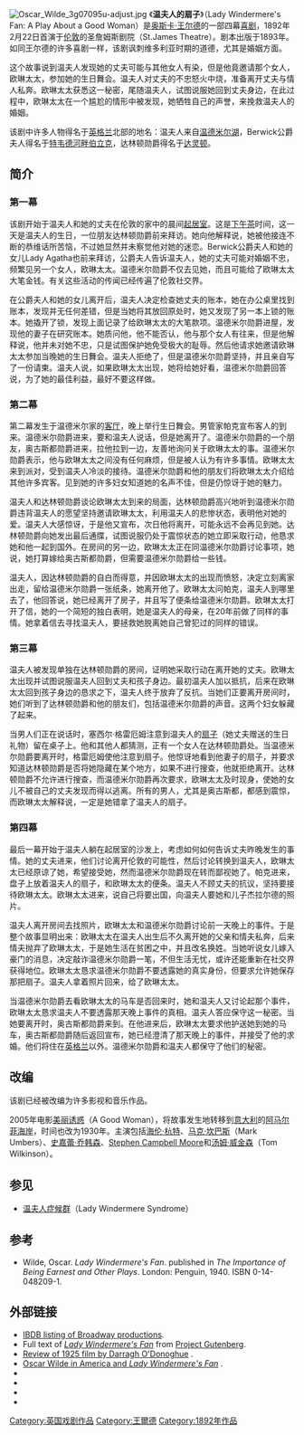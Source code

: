 {{no footnotes|time=2014-05-04T14:24:01+00:00}}
[[Image:Oscar_Wilde_3g07095u-adjust.jpg|thumb]]
《'''温夫人的扇子'''》（Lady Windermere's Fan: A Play About a Good Woman）是[[奥斯卡·王尔德|奥斯卡·王尔德]]的一部四幕[[喜剧|喜剧]]，1892年2月22日首演于[[伦敦|伦敦]]的圣詹姆斯剧院（St.James Theatre）。剧本出版于1893年。如同王尔德的许多喜剧一样，该剧讽刺维多利亚时期的道德，尤其是婚姻方面。

这个故事说到温夫人发现她的丈夫可能与其他女人有染，但是他竟邀请那个女人，欧琳太太，参加她的生日舞会。温夫人对丈夫的不忠怒火中烧，准备离开丈夫与情人私奔。欧琳太太获悉这一秘密，尾随温夫人，试图说服她回到丈夫身边，在此过程中，欧琳太太在一个尴尬的情形中被发现，她牺牲自己的声誉，来挽救温夫人的婚姻。

该剧中许多人物得名于[[英格兰|英格兰]]北部的地名：温夫人来自[[温德米尔湖|温德米尔湖]]，Berwick公爵夫人得名于[[特韦德河畔伯立克|特韦德河畔伯立克]]，达林顿勋爵得名于[[达灵顿|达灵顿]]。

==简介==
===第一幕===
该剧开始于温夫人和她的丈夫在伦敦的家中的晨间[[起居室|起居室]]。这是[[下午茶|下午茶]]时间，这一天是温夫人的生日，一位朋友达林顿勋爵前来拜访。她向他解释说，她被他接连不断的恭维话所苦恼，不过她显然并未察觉他对她的迷恋。Berwick公爵夫人和她的女儿Lady Agatha也前来拜访，公爵夫人告诉温夫人，她的丈夫可能对婚姻不忠，频繁见另一个女人，欧琳太太。温德米尔勋爵不仅去见她，而且可能给了欧琳太太大笔金钱。有关这些活动的传闻已经传遍了伦敦社交界。

在公爵夫人和她的女儿离开后，温夫人决定检查她丈夫的账本，她在办公桌里找到账本，发现并无任何差错，但是当她将其放回原处时，她又发现了另一本上锁的账本。她撬开了锁，发现上面记录了给欧琳太太的大笔款项。温德米尔勋爵进屋，发现他的妻子在研究账本。她质问他，他不能否认，他与那个女人有往来，但是他解释说，他并未对她不忠，只是试图保护她免受极大的耻辱。然后他请求她邀请欧琳太太参加当晚她的生日舞会。温夫人拒绝了，但是温德米尔勋爵坚持，并且亲自写了一份请柬。温夫人说，如果欧琳太太出现，她将给她好看，温德米尔勋爵回答说，为了她的最佳利益，最好不要这样做。

===第二幕===
第二幕发生于温德米尔家的[[客厅|客厅]]，晚上举行生日舞会。男管家帕克宣布客人的到来。温德米尔勋爵进来，要和温夫人说话，但是她离开了。温德米尔勋爵的一个朋友，奥古斯都勋爵进来，拉他拉到一边，友善地询问关于欧琳太太的事。温德米尔勋爵表示，他与欧琳太太之间没有任何麻烦，但是被人认为有许多事情。欧琳太太来到派对，受到温夫人冷淡的接待。温德米尔勋爵和他的朋友们将欧琳太太介绍给其他许多宾客。见到她的许多妇女知道她的名声不佳，但是仍惊讶于她的魅力。

温夫人和达林顿勋爵谈论欧琳太太到来的局面，达林顿勋爵高兴地听到温德米尔勋爵违背温夫人的愿望坚持邀请欧琳太太，利用温夫人的悲惨状态，表明他对她的爱。温夫人大感惊讶，于是他又宣布，次日他将离开，可能永远不会再见到她。达林顿勋爵向她发出最后通牒，试图说服仍处于震惊状态的她立即采取行动，他恳求她和他一起到国外。在房间的另一边，欧琳太太正在同温德米尔勋爵讨论事项，她说，她打算嫁给奥古斯都勋爵，但需要温德米尔勋爵给一些钱。

温夫人，因达林顿勋爵的自白而得意，并因欧琳太太的出现而愤怒，决定立刻离家出走，留给温德米尔勋爵一张纸条，她离开他了。欧琳太太问帕克，温夫人到哪里去了，他回答说，她已经离开了房子，并且写了便条给温德米尔勋爵。欧琳太太打开了信，她的一个简短的独白表明，她是温夫人的母亲，在20年前做了同样的事情。她拿着信去寻找温夫人，要拯救她脱离她自己曾犯过的同样的错误。

===第三幕===
温夫人被发现单独在达林顿勋爵的房间，证明她采取行动在离开她的丈夫。欧琳太太出现并试图说服温夫人回到丈夫和孩子身边。最初温夫人加以抵抗，后来在欧琳太太回到孩子身边的恳求之下，温夫人终于放弃了反抗。当她们正要离开房间时，她们听到了达林顿勋爵和他的朋友们，包括温德米尔勋爵的声音。这两个妇女躲藏了起来。

当男人们正在说话时，塞西尔·格雷厄姆注意到温夫人的[[扇子|扇子]]（她丈夫赠送的生日礼物）留在桌子上。他和其他人都猜测，正有一个女人在达林顿勋爵处。当温德米尔勋爵要离开时，格雷厄姆使他注意到扇子。他惊讶地看到他妻子的扇子，并要求知道达林顿勋爵是否将她隐藏在某个地方，如果不进行搜查，他就拒绝离开。达林顿勋爵不允许进行搜查，而温德米尔勋爵再次要求，欧琳太太及时现身，使她的女儿不被自己的丈夫发现而得以逃离。所有的男人，尤其是奥古斯都，都感到震惊，而欧琳太太解释说，一定是她错拿了温夫人的扇子。

===第四幕===
最后一幕开始于温夫人躺在起居室的沙发上，考虑如何如何告诉丈夫昨晚发生的事情。她的丈夫进来，他们讨论离开伦敦的可能性，然后讨论转换到温夫人，欧琳太太已经原谅了她，希望接受她，然而温德米尔勋爵现在转而鄙视她了。帕克进来，盘子上放着温夫人的扇子，和欧琳太太的便条。温夫人不顾丈夫的抗议，坚持要接待欧琳太太。欧琳太太进来，说自己将要出国，向温夫人要她和儿子杰拉尔德的照片。 

温夫人离开房间去找照片，欧琳太太和温德米尔勋爵讨论前一天晚上的事件。于是整个故事显明出来：欧琳太太在温夫人出生后不久离开她的父亲和情夫私奔，后来情夫抛弃了欧琳太太，于是她生活在贫困之中，并且改名换姓。当她听说女儿嫁入豪门的消息，决定敲诈温德米尔勋爵一笔，不但生活无忧，或许还能重新在社交界获得地位。欧琳太太恳求温德米尔勋爵不要透露她的真实身份，但要求允许她保存那把扇子。温夫人拿着照片回来，给了欧琳太太。

当温德米尔勋爵去看欧琳太太的马车是否回来时，她和温夫人又讨论起那个事件，欧琳太太恳求温夫人不要透露那天晚上事件的真相。温夫人答应保守这一秘密。当她要离开时，奥古斯都勋爵来到。在他进来后，欧琳太太要求他护送她到她的马车，奥古斯都勋爵随后返回宣布，她已经澄清了那天晚上的事件，并接受了他的求婚。他们将住在[[英格兰|英格兰]]以外。温德米尔勋爵和温夫人都保守了他们的秘密。

==改编==
该剧已经被改编为许多影视和音乐作品。  

<!-- 影片包括1925年的[[无声电影|无声电影]], which stars [[Ronald_Colman|Ronald Colman]], [[May_McAvoy|May McAvoy]], [[Bert_Lytell|Bert Lytell]], [[Irene_Rich|Irene Rich]]和[[Edward_Martindel|Edward Martindel]].  It was adapted by [[Julien_Josephson|Julien Josephson]] and directed by [[Ernst_Lubitsch|Ernst Lubitsch]]。In 1949, [[Otto_Preminger|Otto Preminger]] directed an adaptation entitled ''[[The_Fan_(1949_film)|The Fan]]'' starring [[Jeanne_Crain|Jeanne Crain]], [[Madeleine_Carroll|Madeleine Carroll]]和[[George_Sanders|George Sanders]]。-->2005年电影[[美丽诱惑|美丽诱惑]]（A Good Woman），将故事发生地转移到[[意大利|意大利]]的[[阿马尔菲海岸|阿马尔菲海岸]]，时间也改为1930年。主演包括[[海伦·杭特|海伦·杭特]]、[[马克·坎巴斯|马克·坎巴斯]]（Mark Umbers）、[[史嘉蕾·乔韩森|史嘉蕾·乔韩森]]、[[Stephen_Campbell_Moore|Stephen Campbell Moore]]和[[汤姆·威金森|汤姆·威金森]]（Tom Wilkinson）。  
<!-- [[BBC|BBC]]制作了一个电视版本，在1985年播出，领衔主演[[Helena_Little|Helena Little]], [[Tim_Woodward|Tim Woodward]], [[Stephanie_Turner|Stephanie Turner]]和[[Kenneth_Cranham|Kenneth Cranham]].  It is available on [[DVD|DVD]]是《王尔德作品集》的一部分。-->
<!-- 该剧的[[音乐剧|音乐剧]]版本 was created by [[Noel_Coward|Noel Coward]] in 1954 under the title ''[[After_the_Ball_(musical)|After the Ball]]''. -->
==参见==
*[[温夫人症候群|温夫人症候群]]（Lady Windermere Syndrome）

==参考==
*Wilde, Oscar. ''Lady Windermere's Fan''. published in ''The Importance of Being Earnest and Other Plays''. London: Penguin, 1940. ISBN 0-14-048209-1.

==外部链接==
*[https://web.archive.org/web/20070302143607/http://www.ibdb.com/show.asp?ID=5203 IBDB listing of Broadway productions].
* Full text of ''[http://www.gutenberg.net/etext/790 Lady Windermere's Fan] {{Wayback|url=http://www.gutenberg.net/etext/790 |date=20041014023927 }}'' from [[Project_Gutenberg|Project Gutenberg]].
*[http://www.sensesofcinema.com/2004/cteq/lady_windermeres_fan/ Review of 1925 film by Darragh O'Donoghue] {{Wayback|url=http://www.sensesofcinema.com/2004/cteq/lady_windermeres_fan/ |date=20210126224651 }}.
*[http://home.comcast.net/~m.chitty/ladywindermere.htm Oscar Wilde in America and ''Lady Windermere's Fan''] {{Wayback|url=http://home.comcast.net/~m.chitty/ladywindermere.htm |date=20151002122043 }}.
*{{imdb title|0016004|Lady Windermere's Fan (1925)}}
*{{imdb title|0041346|The Fan}}
*{{imdb title|0323012|Lady Windermere's Fan (1985)}}
*{{imdb title|0379306|A Good Woman}}

{{DEFAULTSORT:Lady Windermere's Fan}}
[[Category:英国戏剧作品|Category:英国戏剧作品]]
[[Category:王爾德|Category:王爾德]]
[[Category:1892年作品|Category:1892年作品]]